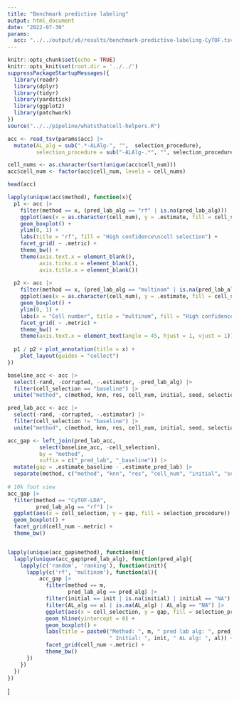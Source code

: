 ```yaml
---
title: "Benchmark predictive labeling"
output: html_document
date: "2022-07-30"
params:
  acc: "../../output/v6/results/benchmark-predictive-labeling-CyTOF.tsv"
---
```


```r
knitr::opts_chunk$set(echo = TRUE)
knitr::opts_knit$set(root.dir = '../../')
suppressPackageStartupMessages({
  library(readr)
  library(dplyr)
  library(tidyr)
  library(yardstick)
  library(ggplot2)
  library(patchwork)
})
source("../../pipeline/whatsthatcell-helpers.R")
```


```r
acc <- read_tsv(params$acc) |> 
  mutate(AL_alg = sub(".*-ALAlg-", "",  selection_procedure),
         selection_procedure = sub("-ALAlg-.*", "", selection_procedure))

cell_nums <- as.character(sort(unique(acc$cell_num)))
acc$cell_num <- factor(acc$cell_num, levels = cell_nums)

head(acc)

lapply(unique(acc$method), function(x){
  p1 <- acc |> 
    filter(method == x, (pred_lab_alg == "rf" | is.na(pred_lab_alg))) |> 
    ggplot(aes(x = as.character(cell_num), y = .estimate, fill = cell_selection)) +
    geom_boxplot() +
    ylim(0, 1) +
    labs(title = "rf", fill = "High confidence\ncell selection") +
    facet_grid( ~ .metric) +
    theme_bw() +
    theme(axis.text.x = element_blank(),
          axis.ticks.x = element_blank(),
          axis.title.x = element_blank())
  
  p2 <- acc |> 
    filter(method == x, (pred_lab_alg == "multinom" | is.na(pred_lab_alg))) |> 
    ggplot(aes(x = as.character(cell_num), y = .estimate, fill = cell_selection)) +
    geom_boxplot() +
    ylim(0, 1) +
    labs(x = "Cell number", title = "multinom", fill = "High confidence\ncell selection") +
    facet_grid( ~ .metric) +
    theme_bw() +
    theme(axis.text.x = element_text(angle = 45, hjust = 1, vjust = 1))
  
  p1 / p2 + plot_annotation(title = x) +
    plot_layout(guides = "collect")
})
```


```r
baseline_acc <- acc |> 
  select(-rand, -corrupted, -.estimator, -pred_lab_alg) |> 
  filter(cell_selection == "baseline") |> 
  unite("method", c(method, knn, res, cell_num, initial, seed, selection_procedure, .metric, AL_alg), sep = ",")

pred_lab_acc <- acc |> 
  select(-rand, -corrupted, -.estimator) |> 
  filter(cell_selection != "baseline") |> 
  unite("method", c(method, knn, res, cell_num, initial, seed, selection_procedure, .metric, AL_alg), sep = ',')

acc_gap <- left_join(pred_lab_acc, 
          select(baseline_acc, -cell_selection), 
          by = "method",
          suffix = c("_pred_lab", "_baseline")) |> 
  mutate(gap = .estimate_baseline - .estimate_pred_lab) |> 
  separate(method, c("method", "knn", "res", "cell_num", "initial", "seed", "selection_procedure", ".metric", "AL_alg"), sep = ",")
  
# 10k foot view
acc_gap |> 
  filter(method == "CyTOF-LDA",
         pred_lab_alg == "rf") |> 
  ggplot(aes(x = cell_selection, y = gap, fill = selection_procedure)) +
  geom_boxplot() +
  facet_grid(cell_num ~.metric) +
  theme_bw()


lapply(unique(acc_gap$method), function(m){
  lapply(unique(acc_gap$pred_lab_alg), function(pred_alg){
    lapply(c('random', 'ranking'), function(init){
      lapply(c('rf', 'multinom'), function(al){
          acc_gap |> 
            filter(method == m,
                   pred_lab_alg == pred_alg) |> 
            filter(initial == init | is.na(initial) | initial == "NA") |> 
            filter(AL_alg == al | is.na(AL_alg) | AL_alg == "NA") |> 
            ggplot(aes(x = cell_selection, y = gap, fill = selection_procedure)) +
            geom_hline(yintercept = 0) +
            geom_boxplot() +
            labs(title = paste0("Method: ", m, " pred lab alg: ", pred_alg,
                                " Initial: ", init, " AL alg: ", al)) +
            facet_grid(cell_num ~.metric) +
            theme_bw()
      })
    })
  })
})
```

]